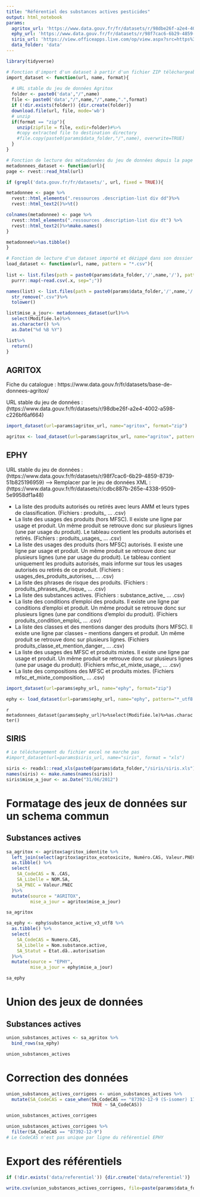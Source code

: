 ```yaml
---
title: "Référentiel des substances actives pesticides"
output: html_notebook
params:
  agritox_url: 'https://www.data.gouv.fr/fr/datasets/r/98dbe26f-a2e4-4002-a598-c226bf6af664'
  ephy_url: 'https://www.data.gouv.fr/fr/datasets/r/98f7cac6-6b29-4859-8739-51b825196959'
  siris_url: 'https://view.officeapps.live.com/op/view.aspx?src=https%3A%2F%2Fsiris-pesticides.ineris.fr%2Fsiris_base_xls%2Fsiris_2012.xls&wdOrigin=BROWSELINK'
  data_folder: 'data'
---
```




```r
library(tidyverse)

# Fonction d'import d'un dataset à partir d'un fichier ZIP téléchargeable
import_dataset <- function(url, name, format){
  
  # URL stable du jeu de données Agritox
  folder <- paste0('data',"/",name)
  file <- paste0('data',"/",name,"/",name,".",format)
  if (!dir.exists(folder)) {dir.create(folder)}
  download.file(url, file, mode='wb')
  # unzip
  if(format == "zip"){
    unzip(zipfile = file, exdir=folder)#%>%
    #copy extracted file to destination directory
    #file.copy(paste0(params$data_folder,"/",name), overwrite=TRUE)
  }
}

# Fonction de lecture des métadonnées du jeu de données depuis la page data.gouv
metadonnees_dataset <- function(url){
page <- rvest::read_html(url)

if (grepl('data.gouv.fr/fr/datasets/', url, fixed = TRUE)){

metadonnee <- page %>% 
  rvest::html_elements(".ressources .description-list div dd")%>% 
  rvest::html_text2()%>%t()

colnames(metadonnee) <- page %>% 
  rvest::html_elements(".ressources .description-list div dt") %>% 
  rvest::html_text2()%>%make.names()
}

metadonnee%>%as.tibble()
}

# Fonction de lecture d'un dataset importé et dézippé dans son dossier data/nom_du_dataset
load_dataset <- function(url, name, pattern = "*.csv"){
  
list <- list.files(path = paste0(params$data_folder,'/',name,'/'), pattern=pattern, full.names = TRUE) %>%
  purrr::map(~read.csv(.x, sep=";"))

names(list) <- list.files(path = paste0(params$data_folder,'/',name,'/'), pattern=pattern, full.names = FALSE) %>%
  str_remove(".csv")%>%
  tolower()

list$mise_a_jour<- metadonnees_dataset(url)%>%
  select(Modifiée.le)%>% 
  as.character() %>% 
  as.Date("%d %B %Y")

list%>%
  return()
}


```
## AGRITOX

Fiche du catalogue : https://www.data.gouv.fr/fr/datasets/base-de-donnees-agritox/

URL stable du jeu de données : (https://www.data.gouv.fr/fr/datasets/r/98dbe26f-a2e4-4002-a598-c226bf6af664)

```r
import_dataset(url=params$agritox_url, name="agritox", format="zip")

agritox <- load_dataset(url=params$agritox_url, name="agritox", pattern="*.csv")
```

## EPHY

URL stable du jeu de données : (https://www.data.gouv.fr/fr/datasets/r/98f7cac6-6b29-4859-8739-51b825196959)
--> Remplacer par le jeu de données XML : (https://www.data.gouv.fr/fr/datasets/r/cdbc887b-265e-4338-9509-5e9958df1a48)

- La liste des produits autorisés ou retirés avec leurs AMM et leurs types de classification. (Fichiers : produits_ … .csv)
- La liste des usages des produits (hors MFSC). Il existe une ligne par usage et produit. Un même produit se retrouve donc sur plusieurs lignes (une par usage du produit). Le tableau contient les produits autorisés et retirés. (Fichiers : produits_usages_ … .csv)
- La liste des usages des produits (hors MFSC) autorisés. Il existe une ligne par usage et produit. Un même produit se retrouve donc sur plusieurs lignes (une par usage du produit). Le tableau contient uniquement les produits autorisés, mais informe sur tous les usages autorisés ou retirés de ce produit. (Fichiers : usages_des_produits_autorises_ … .csv)
- La liste des phrases de risque des produits. (Fichiers : produits_phrases_de_risque_ … .csv)
- La liste des substances actives. (Fichiers : substance_active_ … .csv)
- La liste des conditions d’emploi des produits. Il existe une ligne par conditions d’emploi et produit. Un même produit se retrouve donc sur plusieurs lignes (une par conditions d’emploi du produit). (Fichiers produits_condition_emploi_ … .csv)
- La liste des classes et des mentions danger des produits (hors MFSC). Il existe une ligne par classes – mentions dangers et produit. Un même produit se retrouve donc sur plusieurs lignes. (Fichiers produits_classe_et_mention_danger_ … .csv)
- La liste des usages des MFSC et produits mixtes. Il existe une ligne par usage et produit. Un même produit se retrouve donc sur plusieurs lignes (une par usage du produit). (Fichiers mfsc_et_mixte_usage_ … .csv)
- La liste des compositions des MFSC et produits mixtes. (Fichiers mfsc_et_mixte_composition_ … .csv)

```r

import_dataset(url=params$ephy_url, name="ephy", format="zip")

ephy <- load_dataset(url=params$ephy_url, name="ephy", pattern="*_utf8.csv")

```
`r metadonnees_dataset(params$ephy_url)%>%select(Modifiée.le)%>%as.character()`

## SIRIS

```r
# Le téléchargement du fichier excel ne marche pas
#import_dataset(url=params$siris_url, name="siris", format = "xls")

siris <- readxl::read_xls(paste0(params$data_folder,"/siris/siris.xls"), skip=5)
names(siris) <- make.names(names(siris))
siris$mise_a_jour <- as.Date("31/06/2012")
```

# Formatage des jeux de données sur un schema commun

## Substances actives

```r
sa_agritox <- agritox$agritox_identite %>%
  left_join(select(agritox$agritox_ecotoxicite, Numéro.CAS, Valeur.PNEC), by = c("N..CAS" = "Numéro.CAS")) %>%
  as.tibble() %>% 
  select(
    SA_CodeCAS = N..CAS,
    SA_Libelle = NOM.SA,
    SA_PNEC = Valeur.PNEC
  )%>%
  mutate(source = "AGRITOX",
         mise_a_jour = agritox$mise_a_jour)

sa_agritox
```

```r
sa_ephy <- ephy$substance_active_v3_utf8 %>%
  as.tibble() %>% 
  select(
    SA_CodeCAS = Numero.CAS,
    SA_Libelle = Nom.substance.active,
    SA_Statut = Etat.dâ..autorisation
  )%>%
  mutate(source = "EPHY",
         mise_a_jour = ephy$mise_a_jour)

sa_ephy
```
# Union des jeux de données

## Substances actives

```r
union_substances_actives <- sa_agritox %>%
  bind_rows(sa_ephy)

union_substances_actives
```
# Correction des données 

```r
union_substances_actives_corrigees <- union_substances_actives %>% 
  mutate(SA_CodeCAS = case_when(SA_CodeCAS == "87392-12-9 (S-isomer) 178961-20-1 (R-isomer)" ~ "87392-12-9",
                                TRUE ~ SA_CodeCAS))

union_substances_actives_corrigees
```

```r
union_substances_actives_corrigees %>% 
  filter(SA_CodeCAS == "87392-12-9")
# Le CodeCAS n'est pas unique par ligne du référentiel EPHY
```

# Export des référentiels

```r
if (!dir.exists('data/referentiel')) {dir.create('data/referentiel')}

write.csv(union_substances_actives_corrigees, file=paste(params$data_folder,'referentiel',"union_substances_actives.csv", sep="/"))
```

